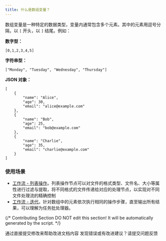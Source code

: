 ```yaml
---
title: 什么是数组变量？
---
```



数组变量是一种特定的数据类型，变量内通常包含多个元素。其中的元素用逗号分隔，以 `[` 开头，以 `]` 结尾。例如：

**数字型：**

```
[0,1,2,3,4,5]
```

**字符串型：**

```
["Monday", "Tuesday", "Wednesday", "Thursday"]
```

**JSON 对象：**

```
[
    {
        "name": "Alice",
        "age": 30,
        "email": "alice@example.com"
    },
    {
        "name": "Bob",
        "age": 25,
        "email": "bob@example.com"
    },
    {
        "name": "Charlie",
        "age": 35,
        "email": "charlie@example.com"
    }
]
```

### 使用场景

* [工作流 - 列表操作](../../guides/workflow/node/list-operator)。列表操作节点可以对文件的格式类型、文件名、大小等属性进行过滤与提取，将不同格式的文件传递给对应的处理节点，以实现对不同文件处理流的精确控制
*   [工作流 - 迭代](../../guides/workflow/node/iteration)。针对数组中的元素依次执行相同的操作步骤，直至输出所有结果，可以理解为任务批处理器。

{/*
Contributing Section
DO NOT edit this section!
It will be automatically generated by the script.
*/}

<CardGroup cols="2">
    <Card
        title="编辑此页面"
        icon="pen-to-square"
        href="https://github.com/langgenius/dify-docs-mintlify/edit/main/zh-hans/learn-more/extended-reading/what-is-array-variable.mdx"
    >
        通过直接提交修改来帮助改进文档内容
    </Card>
    <Card
        title="提交问题"
        icon="github"
        href="https://github.com/langgenius/dify-docs-mintlify/issues/new?title=文档问题%3A%20is-array-varia&body=%23%23%20问题描述%0A%3C%21--%20请简要描述您发现的问题%20--%3E%0A%0A%23%23%20页面链接%0Ahttps%3A%2F%2Fgithub.com%2Flanggenius%2Fdify-docs-mintlify%2Fblob%2Fmain%2Fzh-hans/learn-more/extended-reading%2Fwhat-is-array-variable.mdx%0A%0A%23%23%20建议修改%0A%3C%21--%20如果有具体的修改建议，请在此说明%20--%3E%0A%0A%3C%21--%20感谢您对文档质量的关注！%20--%3E"
    >
        发现错误或有改进建议？请提交问题反馈
    </Card>
</CardGroup>
